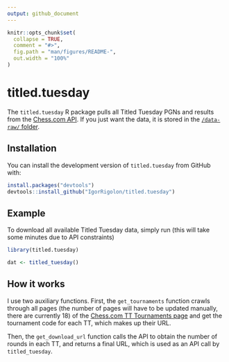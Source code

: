 ```yaml
---
output: github_document
---
```


<!-- README.md is generated from README.Rmd. Please edit that file -->

```r
knitr::opts_chunk$set(
  collapse = TRUE,
  comment = "#>",
  fig.path = "man/figures/README-",
  out.width = "100%"
)
```

# titled.tuesday

<!-- badges: start -->
<!-- badges: end -->

The `titled.tuesday` R package pulls all Titled Tuesday PGNs and results from the [Chess.com API](https://www.chess.com/news/view/published-data-api). If you just want the data, it is stored in the [`/data-raw/` folder](https://github.com/IgorRigolon/titled.tuesday/tree/main/data-raw).

## Installation

You can install the development version of `titled.tuesday` from GitHub with:

``` r
install.packages("devtools")
devtools::install_github("IgorRigolon/titled.tuesday")
```

## Example

To download all available Titled Tuesday data, simply run (this will take some minutes due to API constraints)

```r
library(titled.tuesday)

dat <- titled_tuesday()
```

## How it works

I use two auxiliary functions. First, the `get_tournaments` function crawls through all pages (the number of pages will have to be updated manually, there are currently 18) of the [Chess.com TT Tournaments page](https://www.chess.com/tournament/live/titled-tuesdays) and get the tournament code for each TT, which makes up their URL.

Then, the `get_download_url` function calls the API to obtain the number of rounds in each TT, and returns a final URL, which is used as an API call by `titled_tuesday`.


